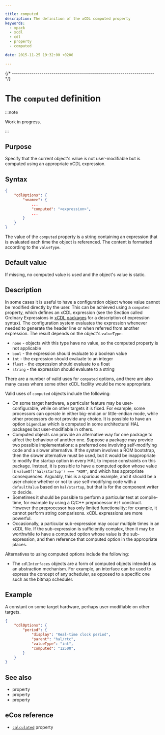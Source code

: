 ```yaml
---

title: computed
description: The definition of the xCDL computed property
keywords:
  - xpack
  - xcdl
  - cdl
  - property
  - computed

date: 2015-11-25 19:32:00 +0200

---
```



{/* ------------------------------------------------------------------------ */}

# The `computed` definition

:::note

Work in progress.

:::

## Purpose

Specify that the current object's value is not user-modifiable but is computed using an appropriate xCDL expression.

## Syntax

```json {5}
{
    "cdlOptions": {
        "<name>": {
            ...
            "computed": "<expression>",
            ...
        }
    }
}
```

The value of the `computed` property is a string containing an expression that is evaluated each time the object is referenced. The content is formatted according to the `valueType`.

## Default value

If missing, no computed value is used and the object's value is static.

## Description

In some cases it is useful to have a configuration object whose value cannot be modified directly by the user. This can be achieved using a `computed` property, which defines an xCDL expression (see the Section called Ordinary Expressions in [xCDL packages](/docs/guide/packages/) for a description of expression syntax). The configuration system evaluates the expression whenever needed to generate the header line or when referred from another expression. The result depends on the object's `valueType`:

- `none` - objects with this type have no value, so the computed property is not applicable
- `bool` - the expression should evaluate to a boolean value
- `int` - the expression should evaluate to an integer
- `float` - the expression should evaluate to a float
- `string` - the expression should evaluate to a string

There are a number of valid uses for `computed` options, and there are also many cases where some other xCDL facility would be more appropriate.

Valid uses of `computed` objects include the following:

- On some target hardware, a particular feature may be user-configurable, while on other targets it is fixed. For example, some processors can operate in either big-endian or little-endian mode, while other processors do not provide any choice. It is possible to have an option `bigendian` which is computed in some architectural HAL packages but user-modifiable in others.
- Computed objects can provide an alternative way for one package to affect the behaviour of another one. Suppose a package may provide two possible implementations: a preferred one involving self-modifying code and a slower alternative. If the system involves a ROM bootstrap, then the slower alternative must be used, but it would be inappropriate to modify the startup option in every HAL to impose constraints on this package. Instead, it is possible to have a computed option whose value is `valueOf('hal/startup') === "ROM"`, and which has appropriate consequences. Arguably, this is a spurious example, and it should be a user choice whether or not to use self-modifying code with a `defaultValue` based on `hal/startup`, but that is for the component writer to decide.
- Sometimes it should be possible to perform a particular test at compile-time, for example by using a C/C++ preprocessor `#if` construct. However the preprocessor has only limited functionality; for example, it cannot perform string comparisons. xCDL expressions are more powerful.
- Occasionally, a particular sub-expression may occur multiple times in an xCDL file. If the sub-expression is sufficiently complex, then it may be worthwhile to have a computed option whose value is the sub-expression, and then reference that computed option in the appropriate places.

Alternatives to using computed options include the following:

- The `cdlInterfaces` objects are a form of computed objects intended as an abstraction mechanism. For example, an interface can be used to express the concept of any scheduler, as opposed to a specific one such as the bitmap scheduler.

## Example

A constant on some target hardware, perhaps user-modifiable on other targets.

```json
{
    "cdlOptions": {
        "period": {
            "display": "Real-time clock period",
            "parent": "hal/rtc",
            "valueType": "int",
            "computed": "12500",
        }
    }
}
```

## See also

- <MetadataPropertyLink name="defaultValue" /> property
- <MetadataPropertyLink name="legalValues" /> property
- <MetadataPropertyLink name="valueType" /> property

## eCos reference

- [`calculated`](https://ecos.sourceware.org/docs-latest/cdl-guide/ref.calculated.html) property

